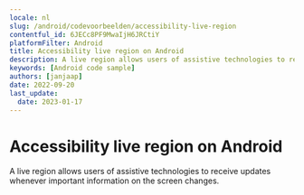```yaml
---
locale: nl
slug: /android/codevoorbeelden/accessibility-live-region
contentful_id: 6JECc8PF9MwaIjH6JRCtiY
platformFilter: Android
title: Accessibility live region on Android
description: A live region allows users of assistive technologies to receive updates whenever important information on the screen changes.
keywords: [Android code sample]
authors: [janjaap]
date: 2022-09-20
last_update:
  date: 2023-01-17
---
```


# Accessibility live region on Android

A live region allows users of assistive technologies to receive updates whenever important information on the screen changes.

<CodeSample id="accessibility-live-region" locale="nl" platform="android"/>
